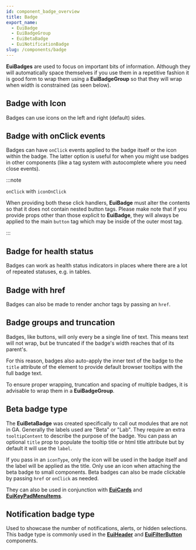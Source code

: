 ```yaml
---
id: component_badge_overview
title: Badge
export_name:
  - EuiBadge
  - EuiBadgeGroup
  - EuiBetaBadge
  - EuiNotificationBadge
slug: /components/badge
---
```


**EuiBadges** are used to focus on important bits of information. Although they will automatically space themselves
if you use them in a repetitive fashion it is good form to wrap them using a **EuiBadgeGroup** so that they will
wrap when width is constrained (as seen below).

<!-- TODO: Add basic EuiBadge example -->

## Badge with Icon

Badges can use icons on the left and right (default) sides.

<!-- TODO: Add icon example -->

## Badge with onClick events

Badges can have `onClick` events applied to the badge itself or the icon within the badge. The latter option is useful for when you might use badges in other components (like a tag system with autocomplete where you need close events).

:::note

`onClick` with `iconOnClick`

When providing both these click handlers, **EuiBadge** must alter the contents so that it does not contain nested button tags. Please make note that if you provide props other than those explicit to **EuiBadge**, they will always be applied to the main `button` tag which may be inside of the outer most tag.

:::

<!-- TODO: Add onClick example -->

## Badge for health status

Badges can work as health status indicators in places where there are a lot of repeated statuses, e.g. in tables.

<!-- TODO: Add health status example -->

## Badge with href

Badges can also be made to render anchor tags by passing an `href`.

<!-- TODO: Add href example -->

## Badge groups and truncation

Badges, like buttons, will only every be a single line of text. This means text will not wrap, but be truncated if the badge's width reaches that of its parent's.

For this reason, badges also auto-apply the inner text of the badge to the `title` attribute of the element to provide default browser tooltips with the full badge text.

To ensure proper wrapping, truncation and spacing of multiple badges, it is advisable to wrap them in a **EuiBadgeGroup**.

<!-- TODO: Add truncation example -->

## Beta badge type

The **EuiBetaBadge** was created specifically to call out modules that are not in GA. Generally the labels used are "Beta" or "Lab". They require an extra `tooltipContent` to describe the purpose of the badge. You can pass an optional `title` prop to populate the tooltip title or html title attribute but by default it will use the `label`.

If you pass in an `iconType`, only the icon will be used in the badge itself and the label will be applied as the title. Only use an icon when attaching the beta badge to small components. Beta badges can also be made clickable by passing `href` or `onClick` as needed.

They can also be used in conjunction with [**EuiCards**](#/display/card) and [**EuiKeyPadMenuItems**](#/navigation/key-pad-menu).

<!-- TODO: Add beta badge example -->

## Notification badge type

Used to showcase the number of notifications, alerts, or hidden selections. This badge type is commonly used in the [**EuiHeader**](#/layout/header) and [**EuiFilterButton**](#/forms/filter-group) components.

<!-- TODO: Add notification badge example -->
